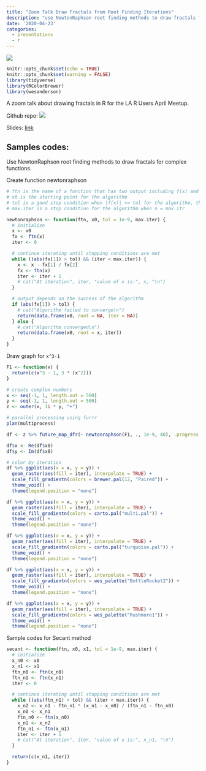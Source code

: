 ```yaml
---
title: "Zoom Talk Draw Fractals from Root Finding Iterations"
description: "use NewtonRaphson root finding methods to draw fractals for complex functions"
date: '2020-04-23'
categories:
  - presentations
  - r
---
```


![](https://raw.githubusercontent.com/XUKEREN/draw-fractals-from-root-finding-iteration-in-R/master/README_files/figure-gfm/unnamed-chunk-7-9.png)

```r
knitr::opts_chunk$set(echo = TRUE)
knitr::opts_chunk$set(warning = FALSE)
library(tidyverse)
library(RColorBrewer)
library(wesanderson)
```
  
A zoom talk about drawing fractals in R for the LA R Users April Meetup.     

Github repo: [<img src="../../imgs/github.svg" style="min-width:5%;max-width:30px;" alt=" " />](https://github.com/XUKEREN/draw-fractals-from-root-finding-iteration-in-R)

Slides: [link](https://xukeren.github.io/draw-fractals-from-root-finding-iteration-in-R/slides#1)

## Samples codes: 

Use NewtonRaphson root finding methods to draw fractals for complex functions.  

Create function newtonraphson  
```r
# ftn is the name of a function that has two output including f(x) and f'(x)
# x0 is the starting point for the algorithm
# tol is a good stop condition when |f(x)| <= tol for the algorithm, the default here is 1e-9
# max.iter is a stop condition for the algorithm when n = max.itr

newtonraphson <- function(ftn, x0, tol = 1e-9, max.iter) {
  # initialize
  x <- x0
  fx <- ftn(x)
  iter <- 0

  # continue iterating until stopping conditions are met
  while ((abs(fx[1]) > tol) && (iter < max.iter)) {
    x <- x - fx[1] / fx[2]
    fx <- ftn(x)
    iter <- iter + 1
    # cat("At iteration", iter, "value of x is:", x, "\n")
  }

  # output depends on the success of the algorithm
  if (abs(fx[1]) > tol) {
    # cat("Algorithm failed to converge\n")
    return(data.frame(x0, root = NA, iter = NA))
  } else {
    # cat("Algorithm converged\n")
    return(data.frame(x0, root = x, iter))
  }
}
```


Draw graph for `x^3-1`  
```r
F1 <- function(x) {
  return(c(x^3 - 1, 3 * (x^2)))
}

# create complex numbers
x <- seq(-1, 1, length.out = 500)
y <- seq(-1, 1, length.out = 500)
z <- outer(x, 1i * y, "+")

# parallel processing using furrr
plan(multiprocess)

df <- z %>% future_map_dfr(~ newtonraphson(F1, ., 1e-9, 40), .progress = TRUE)

df$x <- Re(df$x0)
df$y <- Im(df$x0)

# color by iteration
df %>% ggplot(aes(x = x, y = y)) +
  geom_raster(aes(fill = iter), interpolate = TRUE) +
  scale_fill_gradientn(colors = brewer.pal(12, "Paired")) +
  theme_void() +
  theme(legend.position = "none")

df %>% ggplot(aes(x = x, y = y)) +
  geom_raster(aes(fill = iter), interpolate = TRUE) +
  scale_fill_gradientn(colors = carto.pal("multi.pal")) +
  theme_void() +
  theme(legend.position = "none")

df %>% ggplot(aes(x = x, y = y)) +
  geom_raster(aes(fill = iter), interpolate = TRUE) +
  scale_fill_gradientn(colors = carto.pal("turquoise.pal")) +
  theme_void() +
  theme(legend.position = "none")

df %>% ggplot(aes(x = x, y = y)) +
  geom_raster(aes(fill = iter), interpolate = TRUE) +
  scale_fill_gradientn(colors = wes_palette("BottleRocket2")) +
  theme_void() +
  theme(legend.position = "none")

df %>% ggplot(aes(x = x, y = y)) +
  geom_raster(aes(fill = iter), interpolate = TRUE) +
  scale_fill_gradientn(colors = wes_palette("Rushmore1")) +
  theme_void() +
  theme(legend.position = "none")
```


Sample codes for Secant method  
```r
secant <- function(ftn, x0, x1, tol = 1e-9, max.iter) {
  # initialize
  x_n0 <- x0
  x_n1 <- x1
  ftn_n0 <- ftn(x_n0)
  ftn_n1 <- ftn(x_n1)
  iter <- 0

  # continue iterating until stopping conditions are met
  while ((abs(ftn_n1) > tol) && (iter < max.iter)) {
    x_n2 <- x_n1 - ftn_n1 * (x_n1 - x_n0) / (ftn_n1 - ftn_n0)
    x_n0 <- x_n1
    ftn_n0 <- ftn(x_n0)
    x_n1 <- x_n2
    ftn_n1 <- ftn(x_n1)
    iter <- iter + 1
    # cat("At iteration", iter, "value of x is:", x_n1, "\n")
  }

  return(c(x_n1, iter))
}
```
